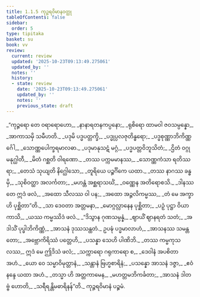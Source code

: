 ```yaml
---
title: 1.1.5 ကုဉ္ဇရဝိမာနဝတ္ထု
tableOfContents: false
sidebar:
  order: 5
type: tipitaka
basket: su
book: vv
review:
  current: review
  updated: '2025-10-23T09:13:49.275061'
  updated_by: ''
  notes: ''
  history:
  - state: review
    date: '2025-10-23T09:13:49.275061'
    updated_by: ''
    notes: ''
    previous_state: draft
---
```



<ReviewStatus review={frontmatter.review} showDetails={true} />

<HypothesisAnnotation frontmatter={frontmatter} />

<DynamicBreadcrumb />

<Division number="31" book="vv" e="ch" v="19" p="5">

<Paragraph number="36" type="verses" book="vv">
_“ကုဉ္ဇရော တေ ဝရာရောဟော,_  
_နာနာရတနကပ္ပနော;_  
_ရုစိရော ထာမဝါ ဇဝသမ္ပန္နော,_  
_အာကာသမှိ သမီဟတိ._  

</Paragraph>

</Division>
<Division number="32" book="vv" e="ch" v="19" p="5">

<Paragraph number="37" type="verses" book="vv">
_ပဒုမိ ပဒ္မပတ္တက္ခိ,_  
_ပဒ္မုပ္ပလဇုတိန္ဓရော;_  
_ပဒ္မစုဏ္ဏာဘိကိဏ္ဏင်္ဂေါ,_  
_သောဏ္ဏပေါက္ခရမာလဓာ._  

</Paragraph>

</Division>
<Division number="33" book="vv" e="ch" v="19" p="5">

<Paragraph number="38" type="verses" book="vv">
_ပဒုမာနုသဋံ မဂ္ဂံ,_  
_ပဒ္မပတ္တဝိဘူသိတံ;_  
_ဌိတံ ဝဂ္ဂု မနုဂ္ဃါတီ,_  
_မိတံ ဂစ္ဆတိ ဝါရဏော._  

</Paragraph>

</Division>
<Division number="34" book="vv" e="ch" v="19" p="5">

<Paragraph number="39" type="verses" book="vv">
_တဿ ပက္ကမမာနဿ,_  
_သောဏ္ဏကံသာ ရတိဿရာ;_  
_တေသံ သုယျတိ နိဂ္ဃေါသော,_  
_တူရိယေ ပဉ္စင်္ဂိကေ ယထာ._  

</Paragraph>

</Division>
<Division number="35" book="vv" e="ch" v="19" p="5">

<Paragraph number="40" type="verses" book="vv">
_တဿ နာဂဿ ခန္ဓမှိ,_  
_သုစိဝတ္ထာ အလင်္ကတာ;_  
_မဟန္တံ အစ္ဆရာသင်္ဃံ,_  
_ဝဏ္ဏေန အတိရောစသိ._  

</Paragraph>

</Division>
<Division number="36" book="vv" e="ch" v="19" p="5">

<Paragraph number="41" type="verses" book="vv">
_ဒါနဿ တေ ဣဒံ ဖလံ,_  
_အထော သီလဿ ဝါ ပန;_  
_အထော အဉ္ဇလိကမ္မဿ,_  
_တံ မေ အက္ခာဟိ ပုစ္ဆိတာ”တိ._  

</Paragraph>

</Division>
<Division number="37" book="vv" e="ch" v="19" p="5">

<Paragraph number="42" type="verses" book="vv">
_သာ ဒေဝတာ အတ္တမနာ,_  
_မောဂ္ဂလ္လာနေန ပုစ္ဆိတာ;_  
_ပဉှံ ပုဋ္ဌာ ဝိယာကာသိ,_  
_ယဿ ကမ္မဿိဒံ ဖလံ._  

</Paragraph>

</Division>
<Division number="38" book="vv" e="ch" v="19" p="6">

<Paragraph number="43" type="verses" book="vv">
_“ဒိသွာန ဂုဏသမ္ပန္နံ,_  
_ဈာယိံ ဈာနရတံ သတံ;_  
_အဒါသိံ ပုပ္ဖါဘိကိဏ္ဏံ,_  
_အာသနံ ဒုဿသန္ထတံ._  

</Paragraph>

</Division>
<Division number="39" book="vv" e="ch" v="19" p="6">

<Paragraph number="44" type="verses" book="vv">
ဥပဍ္ဎံ ပဒ္မမာလာဟံ,_  
_အာသနဿ သမန္တတော;_  
_အဗ္ဘောကိရိဿံ ပတ္တေဟိ,_  
_ပသန္နာ သေဟိ ပါဏိဘိ._  

</Paragraph>

</Division>
<Division number="40" book="vv" e="ch" v="19" p="6">

<Paragraph number="45" type="verses" book="vv">
_တဿ ကမ္မကုသလဿ,_  
ဣဒံ မေ ဤဒိသံ ဖလံ;_  
_သက္ကာရော ဂရုကာရော စ,_  
_ဒေဝါနံ အပစိတာ အဟံ._  

</Paragraph>

</Division>
<Division number="41" book="vv" e="ch" v="19" p="6">

<Paragraph number="46" type="verses" book="vv">
_ယော ဝေ သမ္မာဝိမုတ္တာနံ,_  
_သန္တာနံ ဗြဟ္မစာရိနံ;_  
_ပသန္နော အာသနံ ဒဇ္ဇာ,_  
_ဧဝံ နန္ဒေ ယထာ အဟံ._  

</Paragraph>

</Division>
<Division number="42" book="vv" e="ch" v="19" p="6">

<Paragraph number="47" type="verses" book="vv">
_တသ္မာ ဟိ အတ္တကာမေန,_  
_မဟတ္တမဘိကင်္ခတာ;_  
_အာသနံ ဒါတဗ္ဗံ ဟောတိ,_  
_သရီရန္တိမဓာရိနန်”တိ._  


</Paragraph>
</Division>

<Paragraph number="48" type="center" book="vv">
ကုဉ္ဇရဝိမာနံ ပဉ္စမံ.
</Paragraph>